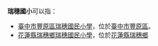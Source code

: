 '''瑞穗國小'''可以指：
*[[臺中市豐原區瑞穗國民小學|臺中市豐原區瑞穗國民小學]]，位於[[臺中市|臺中市]][[豐原區|豐原區]]。
*[[花蓮縣瑞穗鄉瑞穗國民小學|花蓮縣瑞穗鄉瑞穗國民小學]]，位於[[花蓮縣|花蓮縣]][[瑞穗鄉|瑞穗鄉]]
{{disambig}}